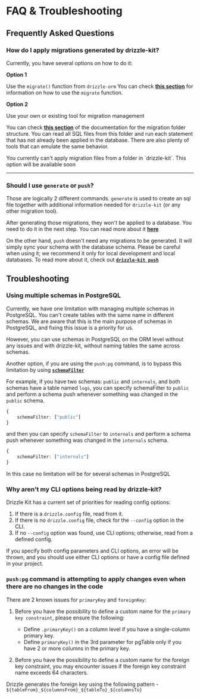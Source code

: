 
# FAQ & Troubleshooting

## Frequently Asked Questions

### **How do I apply migrations generated by drizzle-kit?**

Currently, you have several options on how to do it:

**Option 1**

Use the `migrate()` function from `drizzle-orm`
You can check **[this section](/kit-docs/overview#running-migrations)** for information on how to use the `migrate` function.

**Option 2**

Use your own or existing tool for migration management

You can check **[this section](/kit-docs/overview#migration-files)** of the documentation for the migration folder structure. 
You can read all SQL files from this folder and run each statement that has not already been applied in the database.
There are also plenty of tools that can emulate the same behavior.

<Callout>
    You currently can't apply migration files from a folder in `drizzle-kit`. This option will be available soon
</Callout>

---

### **Should I use `generate` or `push`?**

Those are logically 2 different commands. `generate` is used to create an sql file together with additional
information needed for `drizzle-kit` (or any other migration tool).

After generating those migrations, they won't be applied to a database. 
You need to do it in the next step. You can read more about it **[here](/kit-docs/faq#how-do-i-apply-migrations-generated-by-drizzle-kit)**

On the other hand, `push` doesn't need any migrations to be generated. It will
simply sync your schema with the database schema. Please be careful when using it;
we recommend it only for local development and local databases. To read more about it, check out **[`drizzle-kit push`](/kit-docs/overview#prototyping-with-db-push)**


## Troubleshooting

### **Using multiple schemas in PostgreSQL**

Currently, we have one limitation with managing multiple schemas in PostgreSQL. 
You can't create tables with the same name in different schemas. 
We are aware that this is the main purpose of schemas in PostgreSQL, and fixing this issue is a priority for us.

However, you can use schemas in PostgreSQL on the ORM level without any issues and with drizzle-kit,
without naming tables the same across schemas.

Another option, if you are using the `push:pg` command, is to bypass this limitation by using **[`schemaFilter`](/kit-docs/config-reference#schemafilter)**

For example, if you have two schemas: `public` and `internals`, and both schemas have a table named `logs`, 
you can specify schemaFilter to `public` and perform a schema push whenever something was changed in the `public` schema.
```ts
{
    schemaFilter: ["public"]
}
```
and then you can specify `schemaFilter` to `internals` and perform a schema push whenever something was changed in the `internals` schema.
```ts
{
    schemaFilter: ["internals"]
}
```

In this case no limitation will be for several schemas in PostgreSQL


### **Why aren't my CLI options being read by drizzle-kit?**

Drizzle Kit has a current set of priorities for reading config options:

1. If there is a `drizzle.config` file, read from it.
2. If there is no `drizzle.config` file, check for the `--config` option in the CLI.
3. If no `--config` option was found, use CLI options; otherwise, read from a defined config.

If you specify both config parameters and CLI options, an error will be thrown, and you should use 
either CLI options or have a config file defined in your project.

### `push:pg` command is attempting to apply changes even when there are no changes in the code

There are 2 known issues for `primaryKey` and `foreignKey`:

1. Before you have the possibility to define a custom name for the `primary key constraint`,
please ensure the following:

    - Define `.primaryKey()` on a column level if you have a single-column primary key.
    - Define `primaryKey()` in the 3rd parameter for pgTable only if you have 2 or more columns in the primary key.

2. Before you have the possibility to define a custom name for the foreign key constraint, 
you may encounter issues if the foreign key constraint name exceeds 64 characters. 

Drizzle generates the foreign key using the following pattern - `${tableFrom}_${columnsFrom}_${tableTo}_${columnsTo}`